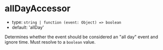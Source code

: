 
# allDayAccessor

- type: `string | function (event: Object) => boolean`
- default: 'allDay'

Determines whether the event should be considered an "all day" event and ignore time. Must resolve to a `boolean` value.

<Story id="props--all-day-accessor" />
